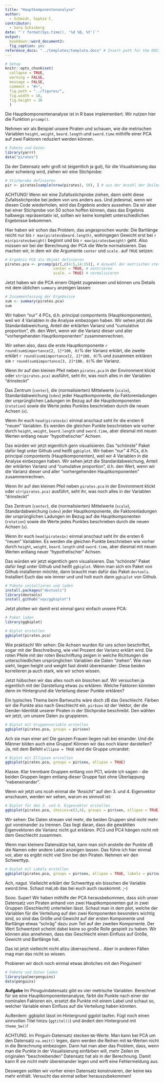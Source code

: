 ```yaml
---
title: "Hauptkomponentenanalyse"
author:
  - Schmidt, Sophie C.
contributor: 
  - Sara Schisberg
date: "`r format(Sys.time(), '%d %B, %Y')`"
output: 
  bookdown::word_document2:
  fig_caption: yes
reference_docx: "../templates/template.docx" # Insert path for the DOCX 
---
```


```r
# Setup
knitr::opts_chunk$set(
  collapse = TRUE,
  warning = FALSE,
  message = FALSE,
  comment = "#>",
  fig.path = "../figures/",
  fig.width = 10, 
  fig.height = 10
  )
```

Die Hauptkomponentenanalyse ist in R base implementiert. Wir nutzen hier die Funktion `prcomp()`. 

Nehmen wir als Beispiel unsere Piraten und schauen, wie die metrischen Variablen `height`, `weight`, `beard.length` und `sword.time` mithilfe einer PCA auf zwei Faktoren reduziert werden können. 

```r
# Pakete und Daten
library(yarrr)
data("pirates")
```

Da der Datensatz sehr groß ist (eigentlich ja gut), für die Visualisierung das aber schwierig wird, ziehen wir eine Stichprobe:

```r
# Stichprobe definieren
pir <- pirates[sample(nrow(pirates), 50), ] # aus der Anzahl der Zeilen im Datensatz (nrow) wird eine Zufallsstichprobe (sample) von 50 gezogen und dieses sample genutzt, um Zeilen auszuwählen -- in eckigen Klammern hinter dem eigentlichen Datensatz.
```

ACHTUNG! Wenn wir eine Zufallsstichprobe ziehen, dann sieht diese Zufallsstichprobe bei jedem von uns anders aus. Und jedesmal, wenn wir diesen Code wiederholen, wird das Ergebnis anders aussehen. Da wir aber bei einer Stichprobe von 50 schon hoffen können, dass das Ergebnis halbwegs repräsentativ ist, sollten wir keine komplett unterschiedlichen Ergebnisse bekommen.

Hier haben wir schon das Problem, das angesprochen wurde: Die Bartlänge reicht nur bis `r max(pirates$beard.length)`, wohingegen Gewicht erst bei `r min(pirates$weight)` beginnt und bis `r max(pirates$weight)` geht. Also  müssen wir bei der Berechnung der PCA die Werte normalisieren. Das machen wir, in dem wir die Argumente `center` und `scale.` auf `TRUE` setzen:

```r
# Ergebnis PCA als Objekt definieren
pirates.pca <- prcomp(pir[,c(4:5,14:15)], # Auswahl der metrischen stetigen Spalten
                      center = TRUE, # zentrieren
                      scale. = TRUE) # normalisieren
```

Jetzt haben wir die PCA einem Objekt zugewiesen und können uns Details mit dem üblichen `summary` anzeigen lassen:

```r
# Zusammenfassung der Ergebnisse
sum <- summary(pirates.pca)
sum
```

Wir haben "nur" 4 PCs, d.h. principal compontents (Hauptkomponenten), weil wir 4 Variablen in die Analyse einbezogen haben. Wir sehen jetzt die Standardabweichung, Anteil der erklärten Varianz und "cumulative proportion", dh. den Wert, wenn wir die Varianz dieser und aller "vorhergehenden Hauptkomponenten" zusammenrechnen. 

Wir sehen also, dass die erste Hauptkomponente `r round(sum$importance[2, 1]*100, 0)`% der Varianz erklärt, die zweite erklärt `r round(sum$importance[2, 2]*100, 0)`% und zusammen erklären sie `r round(sum$importance[3, 2]*100, 0)`% der Varianz. 

Wenn ihr auf den kleinen Pfeil neben `pirates.pca` in der Environment klickt oder `str(pirates.pca)` ausführt, seht ihr, was noch alles in der Variablen "drinsteckt"

Das Zentrum  (`center`), die (normalisierten) Mittelwerte (`scale`), Standardabweichung (`sdev`) jeder Hauptkomponente, die Faktorenladungen der ursprünglichen Ladungen im Bezug auf die Hauptkomponenten (`rotation`) sowie die Werte jedes Punktes beschrieben durch die neuen Achsen (`x`). 

Wenn ihr euch `head(pirates$x)` einmal anschaut seht ihr die ersten 6 "neuen" Variablen. Es werden die gleichen Punkte beschrieben wie vorher durch `height`, `weight`, `beard.length` und `sword.time`, aber diesmal mit neuen Werten entlang neuer "hypothetischer" Achsen.

Das würden wir jetzt eigentlich gern visualisieren. Das "schönste" Paket dafür liegt unter Github und heißt `ggbiplot`.
Wir haben "nur" 4 PCs, d.h. principal compontents (Hauptkomponenten), weil wir 4 Variablen in die Analyse einbezogen haben. Wir sehen jetzt die Standardabweichung, Anteil der erklärten Varianz und "cumulative proportion", d.h. den Wert, wenn wir die Varianz dieser und aller "vorhergehenden Hauptkomponenten" zusammenrechnen. 

Wenn ihr auf den kleinen Pfeil neben `pirates.pca` in der Environment klickt oder `str(pirates.pca)` ausführt, seht ihr, was noch alles in der Variablen "drinsteckt"

Das Zentrum  (`center`), die (normalisierten) Mittelwerte (`scale`), Standardabweichung (`sdev`) jeder Hauptkomponente, die Faktorenladungen der ursprünglichen Ladungen im Bezug auf die Hauptkomponenten (`rotation`) sowie die Werte jedes Punktes beschrieben durch die neuen Achsen (`x`). 

Wenn ihr euch `head(pirates$x)` einmal anschaut seht ihr die ersten 6 "neuen" Variablen. Es werden die gleichen Punkte beschrieben wie vorher durch `height`, `weight`, `beard.length` und `sword.time`, aber diesmal mit neuen Werten entlang neuer "hypothetischer" Achsen.

Das würden wir jetzt eigentlich gern visualisieren. Das "schönste" Paket dafür liegt unter Github und heißt `ggbiplot`. Wenn man sich ein Paket von Github installieren möchte, dann braucht man dafür das Paket `devtools`. Installiert Euch das wie immer und und holt euch dann `ggbiplot` von Github. 

```r
# Pakete installieren und laden 
install.packages("devtools")
library(devtools)
install_github("vqv/ggbiplot")
```

Jetzt plotten wir damit erst einmal ganz einfach unsere PCA:

```r
# Paket laden
library(ggbiplot)

# Biplot erstellen
ggbiplot(pirates.pca)
```
Wie praktisch! Wir sehen: Die Achsen wurden für uns schon beschriftet, sogar mit der Beschreibung, wie viel Prozent der Varianz erklärt wird. Die roten Pfeile mit der roten Beschriftung zeigen in welche Richtungen die unterschiedlichen ursprünglichen Variablen die Daten "ziehen". Wie man sieht, liegen height und weight fast direkt übereinander: Diese beiden korrelieren ja auch stark, wie wir schon wissen. 

Jetzt hübschen wir das alles noch ein bisschen auf. Wir versuchen ja eigentlich mit der Darstellung etwas zu erklären. Welche Faktoren könnten denn im Hintergrund die Verteilung dieser Punkte erklären?

Ein typisches Thema beim Bartwuchs wäre doch zB das Geschlecht.
Färben wir die Punkte also nach Geschlecht ein. `pir$sex` ist der Vektor, der die Gender-Identität unserer Piraten in der Stichprobe beschreibt. Den wählen wir jetzt, um unsere Daten zu gruppieren. 

```r
# Biplot mit Gruppenvariable erstellen
ggbiplot(pirates.pca, groups = pir$sex)
```

Ach sie man einer an! Die ganzen Frauen liegen nah bei einander. Und die Männer bilden auch eine Gruppe! Können wir das noch klarer darstellen?
Ja, mit dem Befehl `ellipse = TRUE` wird die Gruppe umrandet:

```r
# Biplot mit Ellipsen erstellen
ggbiplot(pirates.pca, groups = pir$sex, ellipse = TRUE)
```

Klasse. Klar trennbare Gruppen entlang von PC1, würde ich sagen - die beiden Gruppen liegen entlang dieser Gruppe fast ohne Überlappung "nebeneinander". 

Wenn wir jetzt uns ncoh einmal die "Ansicht" auf den 3. und 4. Eigenvektor anschauen, werden wir sehen, warum es sinnvoll ist:

```r
# Biplot für den 3. und 4. Eigenvektor erstellen
ggbiplot(pirates.pca, choices=c(3,4), groups = pir$sex, ellipse = TRUE) # choices hilft einem, die Hauptkomponenten auszusuchen, die dargestellt werden sollen
```

Wir sehen: Die Daten streuen viel mehr, die beiden Gruppen sind nicht mehr gut voneinander zu trennen. Das liegt daran, dass die gewählten Eigenvektoren die Varianz nicht gut erklären. PC3 und PC4 hängen nicht mit dem Geschlecht zusammen.

Wenn man kleinere Datensätze hat, kann man sich anstelle der Punkte zB die Namen oder andere Label anzeigen lassen. Das führe ich hier einmal vor, aber es ergibt nicht viel Sinn bei den Piraten. Nehmen wir den Schwerttyp.

```r
# Biplot mit Labels erstellen
ggbiplot(pirates.pca, groups = pir$sex, ellipse = TRUE, labels = pir$sword.type)
```

Ach, nagut. Vielleicht erklärt der Schwerttyp ein bisschen die Variable sword.time. Schaut mal,ob das bei euch auch rauskommt. ;-)

Sooo. Super! 
Wir haben mithilfe der PCA herausbekommen, dass sich unser Datensatz von Piraten anhand von zwei Hauptkomponenten gut in zwei Gruppen (Geschlecht) unterteilen lässt. Schaut man in dem plot, welche der Variablen für die Verteilung auf den zwei Komponenten besonders wichtig sind, so sind das Größe und Gewicht auf der ersten Komponente und Bartlänge etwas "schräg" dazu zum Teil auf der zweiten Komponente. Der Wert Schwertzeit scheint dabei keine so große Rolle gespielt zu haben. Wir können also annehmen, dass das Geschlecht einen Einfluss auf Größe, Gewicht und Bartlänge hat.

Das ist jetzt vielleicht nicht allzu überraschend... Aber in anderen Fällen mag man das nicht so wissen.

Probieren wir doch noch einmal etwas ähnliches mit den Pinguinen! 

```r
# Pakete und Daten laden
library(palmerpenguins)
data(penguins)
```

**Aufgabe** Im Pinuguindatensatz gibt es vier metrische Variablen. Berechnet für sie eine Hauptkomponentenanalyse, färbt die Punkte nach einer der nominalen Faktoren ein, ersetzt die Punkte mit einem Label und schaut so, welcher Variable einen Einfluss auf die Verteilung haben könnten. 

Außerdem: ggbiplot lässt im Hintergrund ggplot laufen. Fügt noch einen sinnvollen Titel hinzu (`ggtitel()`) und ändert den Hintergrund mit `theme_bw()`!

ACHTUNG. Im Pinguin-Datensatz stecken `NA`-Werte. Man kann bei PCA um den Datensatz `na.omit()`  legen, dann werden die Reihen mit `NA`-Werten nicht in die Berechnung einbezogen. Dann hat man aber das Problem, dass, wenn man die Punkte in der Visualisierung einfärben will, mehr Zeilen im originalen "beschreibenden" Datensatz hat als in der Berechnung. Damit kann R sie nicht mehr übereinander legen und wirft eine Fehlermeldung aus. 

Deswegen sollten wir vorher einen Datensatz konstruieren, der keine `NA`s mehr enthält. Versucht das einmal selber herauszubekommen! 
